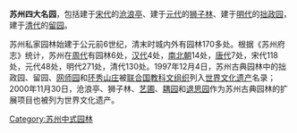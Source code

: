 {{Unreferenced|time=2021-02-10T10:15:23+00:00}}
'''苏州四大名园'''，包括建于[[宋代|宋代]]的[[沧浪亭|沧浪亭]]、建于[[元代|元代]]的[[狮子林|狮子林]]、建于[[明代|明代]]的[[拙政园|拙政园]]，建于[[清代|清代]]的[[留园|留园]]。

苏州私家园林始建于公元前6世纪，清末时城内外有园林170多处。根据《苏州府志》统计，苏州在[[周代|周代]]有园林6处，[[汉代|汉代]]4处，[[南北朝|南北朝]]14处，[[唐代|唐代]]7处，宋代118处，元代48处，明代271处，清代130处。1997年12月4日，苏州古典园林中的拙政园、留园、[[网师园|网师园]]和[[环秀山庄|环秀山庄]]被[[联合国教科文组织|联合国教科文组织]]列入[[世界文化遗产|世界文化遗产]]名录；2000年11月30日，沧浪亭、狮子林、[[艺圃|艺圃]]、[[耦园|耦园]]和[[退思园|退思园]]作为苏州古典园林的扩展项目也被列为世界文化遗产。

[[Category:苏州中式园林|Category:苏州中式园林]]